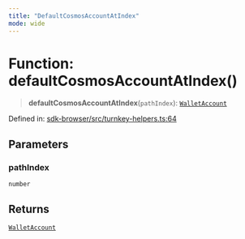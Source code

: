 ```yaml
---
title: "DefaultCosmosAccountAtIndex"
mode: wide
---
```

  
# Function: defaultCosmosAccountAtIndex()

> **defaultCosmosAccountAtIndex**(`pathIndex`): [`WalletAccount`](../WalletAccount/readme)

Defined in: [sdk-browser/src/turnkey-helpers.ts:64](https://github.com/tkhq/sdk/blob/d88b5e1f9a6cca8e54e61f8a127aa90fcebeaa2e/packages/sdk-browser/src/turnkey-helpers.ts#L64)

## Parameters

### pathIndex

`number`

## Returns

[`WalletAccount`](../WalletAccount/readme)
